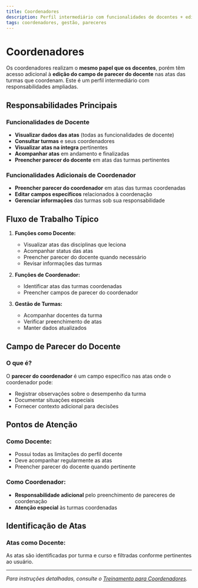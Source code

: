 ```yaml
---
title: Coordenadores
description: Perfil intermediário com funcionalidades de docentes + edição de pareceres
tags: coordenadores, gestão, pareceres
---
```


# Coordenadores

Os coordenadores realizam o **mesmo papel que os docentes**, porém têm acesso adicional à **edição do campo de parecer do docente** nas atas das turmas que coordenam. Este é um perfil intermediário com responsabilidades ampliadas.

## Responsabilidades Principais

### Funcionalidades de Docente
- **Visualizar dados das atas** (todas as funcionalidades de docente)
- **Consultar turmas** e seus coordenadores
- **Visualizar atas na íntegra** pertinentes
- **Acompanhar atas** em andamento e finalizadas
- **Preencher parecer do docente** em atas das turmas pertinentes

### Funcionalidades Adicionais de Coordenador
- **Preencher parecer do coordenador** em atas das turmas coordenadas
- **Editar campos específicos** relacionados à coordenação
- **Gerenciar informações** das turmas sob sua responsabilidade

## Fluxo de Trabalho Típico

1. **Funções como Docente:**
   - Visualizar atas das disciplinas que leciona
   - Acompanhar status das atas
   - Preencher parecer do docente quando necessário
   - Revisar informações das turmas

2. **Funções de Coordenador:**
   - Identificar atas das turmas coordenadas
   - Preencher campos de parecer do coordenador

3. **Gestão de Turmas:**
   - Acompanhar docentes da turma
   - Verificar preenchimento de atas
   - Manter dados atualizados

## Campo de Parecer do Docente

### O que é?
O **parecer do coordenador** é um campo específico nas atas onde o coordenador pode:
- Registrar observações sobre o desempenho da turma
- Documentar situações especiais
- Fornecer contexto adicional para decisões

## Pontos de Atenção

### Como Docente:
- Possui todas as limitações do perfil docente
- Deve acompanhar regularmente as atas
- Preencher parecer do docente quando pertinente

### Como Coordenador:
- **Responsabilidade adicional** pelo preenchimento de pareceres de coordenação
- **Atenção especial** às turmas coordenadas

## Identificação de Atas

### Atas como Docente:

As atas são identificadas por turma e curso e filtradas conforme pertinentes ao usuário.

---

*Para instruções detalhadas, consulte o [Treinamento para Coordenadores](/tutorial/coordenadores).*